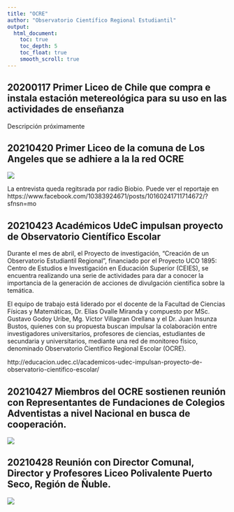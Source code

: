 ```yaml
---
title: "OCRE"
author: "Observatorio Científico Regional Estudiantil"
output:
  html_document:
    toc: true
    toc_depth: 5
    toc_float: true
    smooth_scroll: true
---
```


## 20200117 Primer Liceo de Chile que compra e instala estación metereológica para su uso en las actividades de enseñanza
Descripción próximamente

## 20210420 Primer Liceo de la comuna de Los Angeles que se adhiere a la la red OCRE

![](image/WhatsApp Image 2021-04-20 at 13.13.00.jpeg)

La entrevista queda regitsrada por radio Biobio. Puede ver el reportaje en  https://www.facebook.com/10383924671/posts/10160241711714672/?sfnsn=mo


## 20210423 Académicos UdeC impulsan proyecto de Observatorio Científico Escolar
Durante el mes de abril, el Proyecto de investigación, “Creación de un Observatorio Estudiantil Regional”, financiado por el Proyecto UCO 1895: Centro de Estudios e Investigación en Educación Superior (CEIES), se encuentra realizando una serie de actividades para dar a conocer la importancia de la generación de acciones de divulgación científica sobre la temática.

El equipo de trabajo está liderado por el docente de la Facultad de Ciencias Físicas y Matemáticas, Dr. Elías Ovalle Miranda y compuesto por MSc. Gustavo Godoy Uribe, Mg. Víctor Villagran Orellana y el Dr. Juan Insunza Bustos, quienes con su propuesta buscan impulsar la colaboración entre investigadores universitarios, profesores de ciencias, estudiantes de secundaria y universitarios, mediante una red de monitoreo físico, denominado Observatorio Científico Regional Escolar (OCRE).

http://educacion.udec.cl/academicos-udec-impulsan-proyecto-de-observatorio-cientifico-escolar/


## 20210427 Miembros del OCRE sostienen reunión con Representantes de Fundaciones de Colegios Adventistas a nivel Nacional en busca de cooperación.

![](image/20210427.png)


## 20210428 Reunión con Director Comunal, Director y Profesores Liceo Polivalente Puerto Seco, Región de Ñuble.

![](image/20210428-SanIgnacio.png)


	                       

	

	
